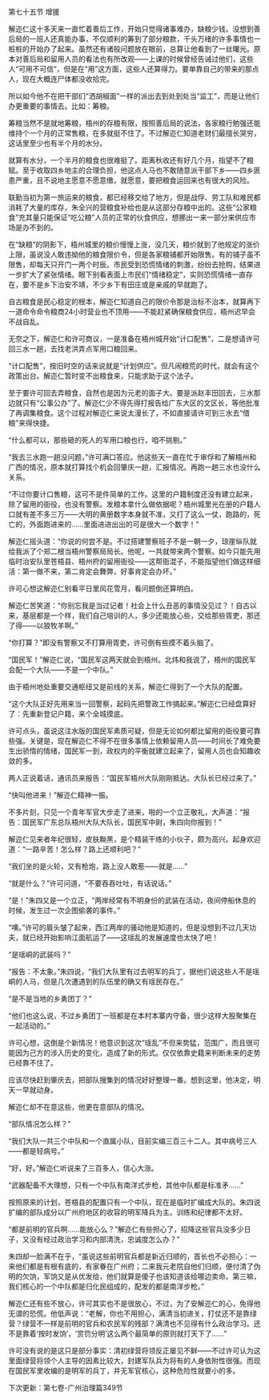

第七十五节 增援

解迩仁这十多天来一直忙着善后工作，开始只觉得诸事难办，缺粮少钱。没想到善后局的一班人还真能办事，不仅顺利的筹到了部分粮款，千头万绪的许多事情也一桩桩的开始办了起来。虽然还有诸般问题放在眼前，总算让他看到了一丝曙光。原本对善后局和留用人员的看法也有所改观――上课的时候曾经告诫过他们，这些人“可用不可信”，但是在“用”这方面，这些人还算得力。要单靠自己的带来的那点人，现在大概连尸体都没收拾完。

所以如今他不在把干部们“洒胡椒面”一样的派出去到处到处当“监工”，而是让他们办更重要的事情去。比如：筹粮。

筹粮当然不是就地筹粮，梧州的存粮有限，按照善后局的说法，各家粮行勉强还能维持个一个月的正常售粮，在多就挺不住了。不过解迩仁知道老财们最擅长哭穷，这话里至少也有半个月的水分。

就算有水分，一个半月的粮食也很难挺了。距离秋收还有好几个月，指望不了粮赋。至于收取四乡地主的合理负担，他这点人马也不敢随意派干部下乡――四乡匪患严重，且不说地主愿意不愿意缴，就愿意，要把粮食运回来也有很大的风险。

联勤当初为第一旅运来的粮食，都已经移交给了地方，但是战俘、劳工队和难民都消耗了大量的库存，朱全兴的营粮食补给也是从这部分存粮中出的。这些“公家粮食”充其量只能保证“吃公粮”人员的正常的伙食供应，想挪出一来一部分来供应市场是办不到的。

在“缺粮”的阴影下，梧州城里的粮价慢慢上涨，没几天，粮价就到了他规定的涨价上限，虽说没人敢违拗他的粮食限价令，但是各家粮铺都开始限售。有的铺子虽不限售，却每天只开门一两个时辰。市民受到恐慌情绪的刺激，纷纷去抢购，结果进一步扩大了紧张情绪。眼下别看表面上市民们“情绪稳定”，实则恐慌情绪一直存在，要不是乡下治安不靖，不少乡下有田庄或是亲戚的早就跑了。

自古粮食是民心稳定的根本，解迩仁知道自己的限价令那是治标不治本，就算再下一道命令命令粮商24小时营业也不顶用――不能赶紧确保粮食供应，梧州迟早会不战自乱。

无奈之下，解迩仁和许可商议，一是准备在梧州城开始“计口配售”，二是想请许可回三水一趟，去找老洪弄点军用口粮回来。

“计口配售”，按旧时空的话来说就是“计划供应”。但凡闹粮荒的时代，就会有这个政策出台。解迩仁暂时变不出粮食来，只能求助于这个法子。

至于要许可回去弄粮食，自然也是因为元老的面子大。要是派赵丰田回去，三水那边就只有“公事公办”了。解迩仁少不得先得打报告给广东大区的文区长，等他批准了再调集粮食。这个过程对解迩仁来说太漫长了，不如直接请许可到三水去“借粮”来得快捷。

“什么都可以，那些砸的死人的军用口粮也行，咱不挑剔。”

“我去三水跑一趟没问题，”许可满口答应。他这些天一直在忙于审俘和了解梧州和广西的情况，原本就打算找个机会回肇庆一趟，汇报情况。再跑一趟三水也没什么关系。

“不过你要计口售粮，这可不是件简单的工作。这里的户籍制度还没有建立起来，除了留用的衙役，也没有警察。发粮本拿什么做依据呢？梧州城里光在册的户籍人口就有差不多三万――大明的黄册数字本身就不准，又打了这么一仗，跑路的，死亡的，外面跑进来的……里面进进出出的可是很大一个数字！”

解迩仁摇头道：“你说的何尝不是。不过搭建警察班子不是一朝一夕，琼崖纵队就给我派了个郑二根当梧州警察局局长。他呢，一共就带来两个警察。如今只能先用临时治安队里苍梧县、梧州府的留用衙役――这帮衙混子，不能指望他们做这样细活：第一做不来，第二肯定会舞弊，好事肯定会办坏。”

许可心想这解迩仁别看平日里风花雪月，看问题倒还算明白。

解迩仁苦笑道：“你别忘我是当过记者！社会上什么丑恶的事情没见过？！自古以来，基层都是一个样，我们自己培训的人，多少还能放心些，交给那些胥吏，那还了得――以狼牧羊啊。”

“你打算？”即没有警察又不打算用胥吏，许可倒有些摸不着头脑了。

“国民军！”解迩仁说，“国民军这两天就会到梧州。北炜和我说了，梧州的国民军会配一个大队――不是一个中队。”

由于梧州地处重要交通枢纽又是前线的关系，解迩仁得到了一个大队的配置。

“这个大队正好先用来当一回警察，起码先把警政工作搞起来。”解迩仁已经盘算好了：先重新登记户籍，来个全城摸底。

许可点头，虽说这注水版的国民军素质可疑，但是无论如何都比留用的衙役要可靠些强。关键是，现在解迩仁不得不在很多事情上依赖留用人员――时间长了难免要生出骄惰的情绪，国民军一到，政权内的平衡就建立起来了，留用人员也会知趣收敛的多。

两人正说着话，通讯员来报告：“国民军梧州大队刚刚抵达。大队长已经过来了。”

“快叫他进来！”解迩仁精神一振。

不多片刻，只见一个青年军官大步走了进来，啪的一个立正敬礼，大声道：“报告：国民军广东总队梧州大队大队长，国民军中尉，朱四向你报到！”

解迩仁见来者年纪很轻，皮肤黝黑，是个精装干练的小伙子，颇为高兴。起身欢迎道：“一路辛苦！怎么样？路上还顺利吧？”

“我们坐的是火轮，又有枪炮，路上没人敢惹――就是……”

“就是什么？”许可问道，“不要吞吞吐吐，有话说话。”

“是！”朱四又是一个立正，“两岸经常有不明身份的武装在活动，夜间停船休息的时候，发生过一次企图偷袭的事件。”

“噢。”许可的眉头皱了起来，西江两岸的骚动他是知道的，但是没想到不过几天功夫，就已经开始影响江面航运了――这瑶乱的发展速度也太快了吧！

“是瑶峒的武装吗？”

“报告：不太象。”朱四说，“我们大队里有过去明军的兵丁，据他们说这些人不是瑶峒的人马，但是几次遭遇到的队伍里的确又有瑶民存在。”

“是不是当地的乡勇团丁？”

“他们也这么说，不过乡勇团丁一班都是在本村本寨内守备，很少这样大股聚集在一起活动的。”

许可心想，这倒是个新情况！他意识到这次“瑶乱”不但来势猛，范围广，而且很可能因为己方的涉入历史的变化，造成了新的形式。仅仅依靠史籍来判断未来的走势已经靠不住了。

应该尽快赶到肇庆去，把部队搜集到的情况好好整理一番。想到这里，他决定，明天一早就动身。

解迩仁却不在意这些，他更在意部队的情况。

“部队情况怎么样？”

“我们大队一共三个中队和一个直属小队，目前实编三百三十二人。其中病号三人――都是轻病号。”

“好，好。”解迩仁听说来了三百多人，信心大涨。

“武器配备不大理想，只有一个中队有南洋式步枪，其他中队都是标准矛……”

按照原来的计划，苍梧县的配置只有一个中队，现在是临时扩编成大队的。朱四说扩编的部队成分以广州府地区的收容的明军降兵为主。训练和纪律都不太好。

“都是前明的官兵啊……能放心么？”解迩仁有些担心了，招降这些官兵没多少日子，又没有经过政治学习和内部清洗，忠诚度怎么办？”

朱四却一脸满不在乎，“虽说这些前明官兵都是新近归顺的，首长也不必担心：一来他们都是有根有底的，有家眷在广州府；二来我元老院自他们归顺，便付清了伪明的欠饷，军饷又是从优发给，他们就算是傻子也该知道该给哪边卖命。第三嘛，我们核心的一个中队都是归化民组成的，配发的都是南洋步枪。”

解迩仁还有些不放心，许可其实也不是很放心，不过，为了安解迩仁的心，免得他无谓的恐慌。他低声说：“老解，你也不用担心，满清当初进关，打仗还不是靠绿营？绿营不一样是前明的官兵和农民军的残部？满清也不见得有什么政治学习。还不是靠着‘按时发饷’，‘赏罚分明’这么两个最简单的原则就打天下了……”

许可没有说的是这只是部分事实：清初绿营将领反正屡见不鲜――不过许可认为这里面绿营将领个人主导的因素比较大，封建军队兵为将有的人身依附性很强。而现在国民军里收编的是明军的兵丁，并无军官核心，这种危险性就要小的多。

下次更新：第七卷-广州治理篇349节

